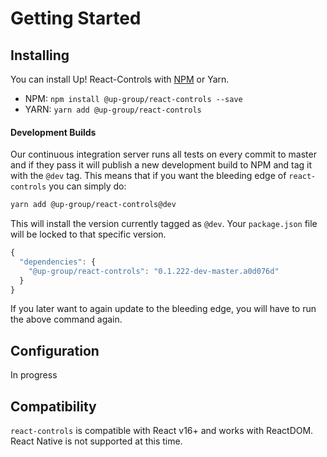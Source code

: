 
<Meta title="Docs/Getting Started/Quick Start" />

# Getting Started

## Installing

You can install Up! React-Controls with [NPM](https://www.npmjs.com/package/react-controls) or Yarn.

- NPM: `npm install @up-group/react-controls --save`
- YARN: `yarn add @up-group/react-controls`

#### Development Builds
Our continuous integration server runs all tests on every commit to master and
if they pass it will publish a new development build to NPM and tag it with the `@dev` tag.
This means that if you want the bleeding edge of `react-controls` you can simply do:

```bash
yarn add @up-group/react-controls@dev
```

This will install the version currently tagged as `@dev`. Your `package.json` file will be
locked to that specific version.

```js
{
  "dependencies": {
    "@up-group/react-controls": "0.1.222-dev-master.a0d076d"
  }
}
```

If you later want to again update to the bleeding edge, you will have to run the above command again.

## Configuration

In progress

## Compatibility

 `react-controls` is compatible with React v16+ and works with ReactDOM. React Native is not supported at this time.
